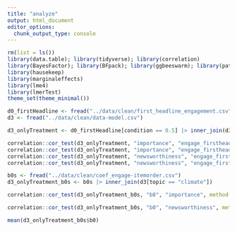 ```yaml
---
title: "analyze"
output: html_document
editor_options: 
  chunk_output_type: console
---
```


```r
rm(list = ls())
library(data.table); library(tidyverse); library(correlation)
library(BayesFactor); library(BFpack); library(ggbeeswarm); library(patchwork); library(ggdist)
library(hausekeep)
library(marginaleffects)
library(lme4)
library(lmerTest)
theme_set(theme_minimal())
```

```r
d0_firstHeadline <- fread("../data/clean/first_headline_engagement.csv")
d3 <- fread("../data/clean/data-model.csv")

d3_onlyTreatment <- d0_firstHeadline[condition == 0.5] |> inner_join(d3[topic == "climate"]) 

correlation::cor_test(d3_onlyTreatment, "importance", "engage_firstheadline", method = "spearman")
correlation::cor_test(d3_onlyTreatment, "importance", "engage_firstheadline", method = "pearson")
correlation::cor_test(d3_onlyTreatment, "newsworthiness", "engage_firstheadline", method = "spearman")
correlation::cor_test(d3_onlyTreatment, "newsworthiness", "engage_firstheadline", method = "pearson")

b0s <- fread("../data/clean/coef_engage-itemorder.csv")
d3_onlyTreatment_b0s <- b0s |> inner_join(d3[topic == "climate"]) 

correlation::cor_test(d3_onlyTreatment_b0s, "b0", "importance", method = "spearman") |> plot()+ geom_vline(xintercept = mean(d3_onlyTreatment_b0s$b0))

correlation::cor_test(d3_onlyTreatment_b0s, "b0", "newsworthiness", method = "spearman")

mean(d3_onlyTreatment_b0s$b0)


```



